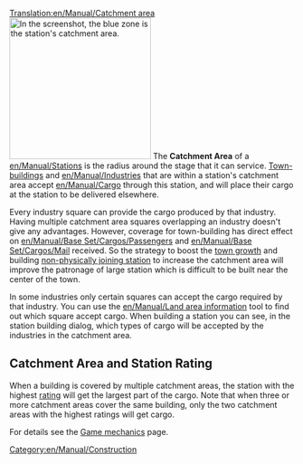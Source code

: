[[Translation:en/Manual/Catchment area]]
[[File:en/Manual/Catchmentarea.png|thumb|right|250px|In the screenshot, the blue zone is the station's catchment area.]]
The '''Catchment Area''' of a [[en/Manual/Stations]] is the radius around the stage that it can service. [[en/Manual/Towns|Town-buildings]] and [[en/Manual/Industries]] that are within a station's catchment area accept [[en/Manual/Cargo]] through this station, and will place their cargo at the station to be delivered elsewhere.

Every industry square can provide the cargo produced by that industry. Having multiple catchment area squares overlapping an industry doesn't give any advantages. However, coverage for town-building has direct effect on [[en/Manual/Base Set/Cargos/Passengers]] and [[en/Manual/Base Set/Cargos/Mail]] received. So the strategy to boost the [[en/Manual/Towns#town-growth|town growth]] and building [[en/Manual/Stations# building-non-physically-attached-station|non-physically joining station]] to increase the catchment area will improve the patronage of large station which is difficult to be built near the center of the town.

In some industries only certain squares can accept the cargo required by that industry. You can use the [[en/Manual/Land area information]] tool to find out which square accept cargo. When building a station you can see, in the station building dialog, which types of cargo will be accepted by the industries in the catchment area.

== Catchment Area and Station Rating ==
When a building is covered by multiple catchment areas, the station with the highest [[en/Manual/Game Mechanics/Main Page#station-rating|rating]] will get the largest part of the cargo. Note that when three or more catchment areas cover the same building, only the two catchment areas with the highest ratings will get cargo.

For details see the [[en/Manual/Game Mechanics/Main Page#cargo-delivery-to-stations|Game mechanics]] page.

[[Category:en/Manual/Construction]]